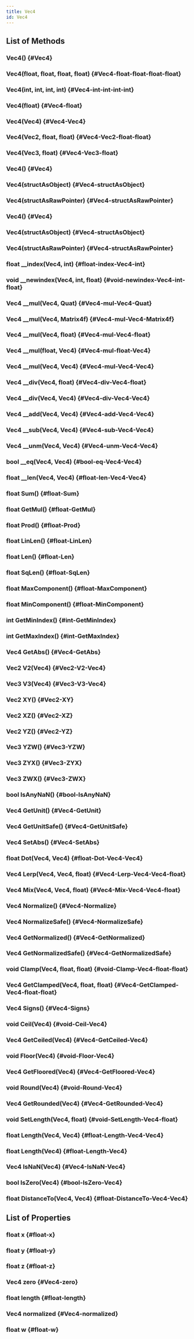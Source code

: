 ```yaml
---
title: Vec4
id: Vec4
---
```


## List of Methods

### Vec4() {#Vec4}

### Vec4(float, float, float, float) {#Vec4-float-float-float-float}

### Vec4(int, int, int, int) {#Vec4-int-int-int-int}

### Vec4(float) {#Vec4-float}

### Vec4(Vec4) {#Vec4-Vec4}

### Vec4(Vec2, float, float) {#Vec4-Vec2-float-float}

### Vec4(Vec3, float) {#Vec4-Vec3-float}

### Vec4() {#Vec4}

### Vec4(structAsObject) {#Vec4-structAsObject}

### Vec4(structAsRawPointer) {#Vec4-structAsRawPointer}

### Vec4() {#Vec4}

### Vec4(structAsObject) {#Vec4-structAsObject}

### Vec4(structAsRawPointer) {#Vec4-structAsRawPointer}

### float __index(Vec4, int) {#float-index-Vec4-int}

### void __newindex(Vec4, int, float) {#void-newindex-Vec4-int-float}

### Vec4 __mul(Vec4, Quat) {#Vec4-mul-Vec4-Quat}

### Vec4 __mul(Vec4, Matrix4f) {#Vec4-mul-Vec4-Matrix4f}

### Vec4 __mul(Vec4, float) {#Vec4-mul-Vec4-float}

### Vec4 __mul(float, Vec4) {#Vec4-mul-float-Vec4}

### Vec4 __mul(Vec4, Vec4) {#Vec4-mul-Vec4-Vec4}

### Vec4 __div(Vec4, float) {#Vec4-div-Vec4-float}

### Vec4 __div(Vec4, Vec4) {#Vec4-div-Vec4-Vec4}

### Vec4 __add(Vec4, Vec4) {#Vec4-add-Vec4-Vec4}

### Vec4 __sub(Vec4, Vec4) {#Vec4-sub-Vec4-Vec4}

### Vec4 __unm(Vec4, Vec4) {#Vec4-unm-Vec4-Vec4}

### bool __eq(Vec4, Vec4) {#bool-eq-Vec4-Vec4}

### float __len(Vec4, Vec4) {#float-len-Vec4-Vec4}

### float Sum() {#float-Sum}

### float GetMul() {#float-GetMul}

### float Prod() {#float-Prod}

### float LinLen() {#float-LinLen}

### float Len() {#float-Len}

### float SqLen() {#float-SqLen}

### float MaxComponent() {#float-MaxComponent}

### float MinComponent() {#float-MinComponent}

### int GetMinIndex() {#int-GetMinIndex}

### int GetMaxIndex() {#int-GetMaxIndex}

### Vec4 GetAbs() {#Vec4-GetAbs}

### Vec2 V2(Vec4) {#Vec2-V2-Vec4}

### Vec3 V3(Vec4) {#Vec3-V3-Vec4}

### Vec2 XY() {#Vec2-XY}

### Vec2 XZ() {#Vec2-XZ}

### Vec2 YZ() {#Vec2-YZ}

### Vec3 YZW() {#Vec3-YZW}

### Vec3 ZYX() {#Vec3-ZYX}

### Vec3 ZWX() {#Vec3-ZWX}

### bool IsAnyNaN() {#bool-IsAnyNaN}

### Vec4 GetUnit() {#Vec4-GetUnit}

### Vec4 GetUnitSafe() {#Vec4-GetUnitSafe}

### Vec4 SetAbs() {#Vec4-SetAbs}

### float Dot(Vec4, Vec4) {#float-Dot-Vec4-Vec4}

### Vec4 Lerp(Vec4, Vec4, float) {#Vec4-Lerp-Vec4-Vec4-float}

### Vec4 Mix(Vec4, Vec4, float) {#Vec4-Mix-Vec4-Vec4-float}

### Vec4 Normalize() {#Vec4-Normalize}

### Vec4 NormalizeSafe() {#Vec4-NormalizeSafe}

### Vec4 GetNormalized() {#Vec4-GetNormalized}

### Vec4 GetNormalizedSafe() {#Vec4-GetNormalizedSafe}

### void Clamp(Vec4, float, float) {#void-Clamp-Vec4-float-float}

### Vec4 GetClamped(Vec4, float, float) {#Vec4-GetClamped-Vec4-float-float}

### Vec4 Signs() {#Vec4-Signs}

### void Ceil(Vec4) {#void-Ceil-Vec4}

### Vec4 GetCeiled(Vec4) {#Vec4-GetCeiled-Vec4}

### void Floor(Vec4) {#void-Floor-Vec4}

### Vec4 GetFloored(Vec4) {#Vec4-GetFloored-Vec4}

### void Round(Vec4) {#void-Round-Vec4}

### Vec4 GetRounded(Vec4) {#Vec4-GetRounded-Vec4}

### void SetLength(Vec4, float) {#void-SetLength-Vec4-float}

### float Length(Vec4, Vec4) {#float-Length-Vec4-Vec4}

### float Length(Vec4) {#float-Length-Vec4}

### Vec4 IsNaN(Vec4) {#Vec4-IsNaN-Vec4}

### bool IsZero(Vec4) {#bool-IsZero-Vec4}

### float DistanceTo(Vec4, Vec4) {#float-DistanceTo-Vec4-Vec4}

## List of Properties

### float x {#float-x}

### float y {#float-y}

### float z {#float-z}

### Vec4 zero {#Vec4-zero}

### float length {#float-length}

### Vec4 normalized {#Vec4-normalized}

### float w {#float-w}

